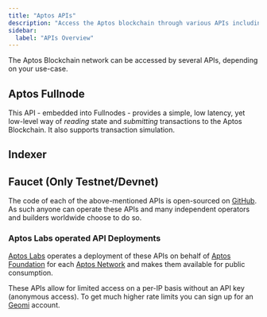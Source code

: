 ```yaml
---
title: "Aptos APIs"
description: "Access the Aptos blockchain through various APIs including REST API, GraphQL, and specialized endpoints for different use cases"
sidebar:
  label: "APIs Overview"
---
```



The Aptos Blockchain network can be accessed by several APIs, depending on your use-case.

## Aptos Fullnode

This API - embedded into Fullnodes - provides a simple, low latency, yet low-level way of _reading_ state and
_submitting_ transactions to the Aptos Blockchain. It also supports transaction simulation.

<CardGrid>
  <LinkCard href="/build/apis/fullnode-rest-api?network=mainnet" title="Aptos Fullnode REST API (Mainnet)" description="Mainnet API playground for Aptos Fullnode REST API" />

  <LinkCard href="/build/apis/fullnode-rest-api?network=testnet" title="Aptos Fullnode REST API (Testnet)" description="Testnet API playground for Aptos Fullnode REST API" />

  <LinkCard href="/build/apis/fullnode-rest-api?network=devnet" title="Aptos Fullnode REST API (Devnet)" description="Devnet API playground for Aptos Fullnode REST API" />
</CardGrid>

## Indexer

<CardGrid>
  <LinkCard
    href="/build/indexer"
    title="Indexer GraphQL API"
    description="This GraphQL API offers a high-level, opinionated GraphQL interface to read state from the Aptos Blockchain.
It's ideal for interacting with NFTs, Aptos Objects, or custom Move contracts.
Learn more about the Indexer-powered GraphQL API here."
  />

  <LinkCard
    href="/build/indexer/txn-stream"
    title="Transaction Stream API"
    description="This GRPC API streams historical and real-time transaction data to an indexing processor.
It's used by Aptos Core Indexing and can also support custom app-specific indexing processors
for real-time blockchain data processing. Learn more here."
  />
</CardGrid>

## Faucet (Only Testnet/Devnet)

<CardGrid>
  <LinkCard
    href="/build/apis/faucet-api"
    title="Faucet API"
    description="This API provides the ability to receive test tokens on devnet. Its primary purpose is the development
and testing of applications and Move contracts before deploying them to mainnet. On testnet you can mint at the mint page."
  />
</CardGrid>

The code of each of the above-mentioned APIs is open-sourced on [GitHub](https://github.com/aptos-labs/aptos-core). As
such anyone can operate these APIs and many independent operators and builders worldwide choose to do so.

### Aptos Labs operated API Deployments

[Aptos Labs](https://aptoslabs.com) operates a deployment of these APIs on behalf of [Aptos Foundation](https://aptosnetwork.com/)
for each [Aptos Network](/network/nodes/networks) and makes them available for public consumption.

These APIs allow for limited access on a per-IP basis without an API key (anonymous access). To get much higher rate limits you can sign up for an [Geomi](https://geomi.dev/) account.
